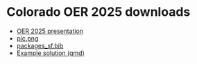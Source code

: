 # Colorado OER 2025 downloads

- [OER 2025 presentation](./downloads/oer_talk.html)
- [pic.png](./downloads/pic.png)
- [packages_sf.bib](./downloads/packages_sf.bib)
- [Example solution (qmd)](./downloads/oer_2025_example.qmd)
